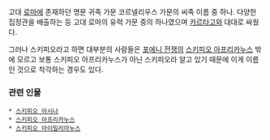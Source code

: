 고대 [[로마]]에 존재하던 명문 귀족 가문 코르넬리우스 가문의 씨족 이름 중 하나. 다양한 집정관을 배출하는 등 고대 로마의 유력 가문 중의 하나였으며 [[카르타고]]와 대대로 싸웠다.

그러나 스키피오라고 하면 대부분의 사람들은 [[포에니 전쟁]]의 [[스키피오 아프리카누스]] 밖에 모르고 보통 스키피오 아프리카누스가 아닌 스키피오라 알고 있기 때문에 이게 이름인 것으로 착각하는 경우도 있다.

=== 관련 인물 ===
 * [[스키피오 아시나]]
 * [[스키피오 아프리카누스]]
 * [[스키피오 아이밀리아누스]]
